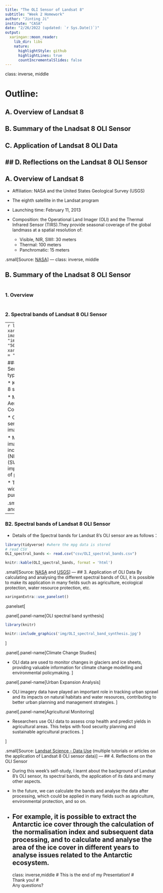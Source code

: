```yaml
---
title: "The OLI Sensor of Landsat 8"
subtitle: "Week 2 Homework"
author: "Jinting Ji"
institute: "CASA"
date: "2/26/2022 (updated: `r Sys.Date()`)"
output:
  xaringan::moon_reader:
    lib_dir: libs
    nature:
      highlightStyle: github
      highlightLines: true
      countIncrementalSlides: false
---
```

class: inverse, middle
 
# Outline:
## A. Overview of Landsat 8
## B. Summary of the Lnadsat 8 OLI Sensor
## C. Application of Landsat 8 OLI Data
## D. Reflections on the Landsat 8 OLI Sensor
---

## A. Overview of Landsat 8
<style>
  .remark-slide-content {
    font-size: 22px;
  }

</style> 
* Affiliation: NASA and the United States Geological Survey (USGS)
 
* The eighth satellite in the Landsat program

* Launching time: February 11, 2013

* Composition: the Operational Land Imager (OLI) and the Thermal Infrared Sensor (TIRS).They provide seasonal coverage of the global landmass at a spatial resolution of:
  * Visible, NIR, SWI: 30 meters
  * Thermal: 100 meters
  * Panchromatic: 15 meters
  
.small[Source: [NASA](https://en.wikipedia.org/wiki/Landsat_8)
]
---
class: inverse, middle

## B. Summary of the Lnadsat 8 OLI Sensor
### <br/>1. Overview
### <br/>2. Spectral bands of Landsat 8 OLI Sensor

---
```r
library(xaringanExtra)
xaringanExtra::use_logo(
  image_url = "img/casa_logo.jpg",
  width = "50px",
  position = xaringanExtra::css_position(top = "1em", right = "2em")
)
```

### B1. Summary of the OLI Sensor - Overview
* Sensor type: Passive

* Key instrument on the Landsat 8 satellite

* Manufacturer: the Ball Aerospace & Technologies Corporation

* OLI utilizes a pushbroom sensor mechanism for greater imaging efficiency and quality

* Measurable bands: It captures images in 9 spectral bands, including visible, near-infrared (NIR), and shortwave infrared (SWIR) wavelengths, significantly improving upon the capabilities of previous Landsat sensors

* The sensor is designed for a wide array of Earth observation purposes

.small[Source: [Wikipedia](https://landsat.gsfc.nasa.gov/satellites/landsat-8/spacecraft-instruments/operational-land-imager/oli-requirements/), [USGS](https://www.usgs.gov/landsat-missions/landsat-8) and [NASA](https://landsat.gsfc.nasa.gov/satellites/landsat-8/spacecraft-instruments/operational-land-imager/oli-requirements/).
]
---

### B2. Spectral bands of Landsat 8 OLI Sensor
* Details of the Spectral bands for Landsat 8's OLI sensor are as follows：

```r
library(tidyverse) #where the mpg data is stored
# read CSV
OLI_spectral_bands <- read.csv("csv/OLI_spectral_bands.csv")

```

```r
knitr::kable(OLI_spectral_bands, format = 'html')
```

.small[Source: [NASA](https://landsat.gsfc.nasa.gov/satellites/landsat-8/spacecraft-instruments/operational-land-imager/oli-requirements/) and [USGS](https://www.usgs.gov/landsat-missions/landsat-8)
]
---
## 3. Application of OLI Data
By calculating and analysing the different spectral bands of OLI, it is possible to make its application in many fields such as agriculture, ecological protection, water resource protection, etc.

```r
xaringanExtra::use_panelset()
```


.panelset[

.panel[.panel-name[OLI spectral band synthesis]

```r
library(knitr)
```

```r
knitr::include_graphics('img/OLI_spectral_band_synthesis.jpg')
```
]

.panel[.panel-name[Climate Change Studies]

* OLI data are used to monitor changes in glaciers and ice sheets, providing valuable information for climate change modelling and environmental policymaking.
]

.panel[.panel-name[Urban Expansion Analysis]

* OLI imagery data have played an important role in tracking urban sprawl and its impacts on natural habitats and water resources, contributing to better urban planning and management strategies.
]

.panel[.panel-name[Agricultural Monitoring]

* Researchers use OLI data to assess crop health and predict yields in agricultural areas. This helps with food security planning and sustainable agricultural practices.
]

]

.small[Source: [Landsat Science - Data Use](https://landsat.gsfc.nasa.gov/data/data-use/) (multiple tutorials or articles on the application of Landsat 8 OLI sensor data)
]
---
## 4. Reflections on the OLI Sensor

* During this week's self-study, I learnt about the background of Landsat 8's OLI sensor, its spectral bands, the application of its data and many other aspects.

* In the future, we can calculate the bands and analyse the data after processing, which could be applied in many fields such as agriculture, environmental protection, and so on.
 * For example, it is possible to extract the Antarctic ice cover through the calculation of the normalisation index and subsequent data processing, and to calculate and analyse the area of the ice cover in different years to analyse issues related to the Antarctic ecosystem.
---
class: inverse,middle
# This is the end of my  Presentation!
# <br/>Thank you!
# <br/>Any questions?




